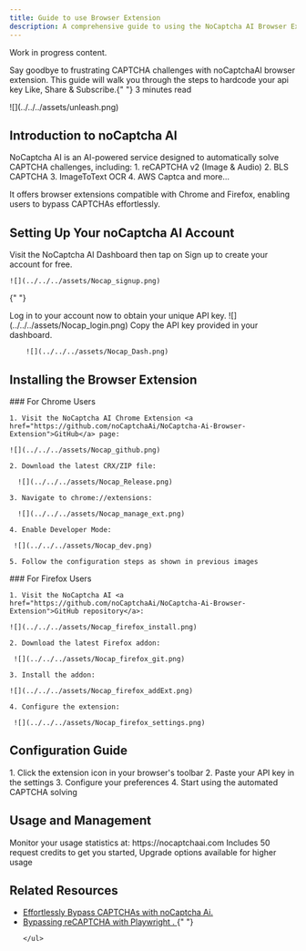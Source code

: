 ---
title: Guide to use Browser Extension
description: A comprehensive guide to using the NoCaptcha AI Browser Extension
---



<Aside type="caution">Work in progress content.</Aside>

<div class="hero-section">
  <p class="text-red-600 text-sm">
    Say goodbye to frustrating CAPTCHA challenges with noCaptchaAI browser
    extension. This guide will walk you through the steps to hardcode your api
    key Like, Share & Subscribe.{" "}
    <Badge text="note" variant="note">
      3 minutes read
    </Badge>
  </p>
  ![](../../../assets/unleash.png)
</div>

## Introduction to noCaptcha AI

<Card title="About the Service">
  NoCaptcha AI is an AI-powered service designed to automatically solve CAPTCHA challenges, including:

 <Steps>
  1.  reCAPTCHA v2 (Image & Audio)
  2.  BLS CAPTCHA 
  3.  ImageToText OCR
  4.  AWS Captca
</Steps>
  and more...

It offers browser extensions compatible with Chrome and Firefox, enabling users to bypass CAPTCHAs effortlessly.

</Card>

## Setting Up Your noCaptcha AI Account

<CardGrid stagger>
  <Card title="Step 1" icon="rocket">
    <Badge text="Account Creation" variant="success" />
    Visit the NoCaptcha AI Dashboard then tap on Sign up to create your account for free.

    ![](../../../assets/Nocap_signup.png)
  </Card>

{" "}

<Card title="Step 2" icon="setting">
  <Badge text="Login" variant="success" />
  Log in to your account now to obtain your unique API key. ![](../../../assets/Nocap_login.png)
</Card>

  <Card title="Step 3" icon="key">
    <Badge text="API Key" variant="success" />
    Copy the API key provided in your dashboard.
    
        ![](../../../assets/Nocap_Dash.png)
  </Card>
</CardGrid>

## Installing the Browser Extension

<Tabs>
  <TabItem label="Chrome Installation">
    ### For Chrome Users
 
    1. Visit the NoCaptcha AI Chrome Extension <a href="https://github.com/noCaptchaAi/NoCaptcha-Ai-Browser-Extension">GitHub</a> page:
     
    ![](../../../assets/Nocap_github.png)
    
    2. Download the latest CRX/ZIP file:
     
      ![](../../../assets/Nocap_Release.png)
    
    3. Navigate to chrome://extensions:
      
      ![](../../../assets/Nocap_manage_ext.png)
    
    4. Enable Developer Mode:
     
     ![](../../../assets/Nocap_dev.png)
    
    5. Follow the configuration steps as shown in previous images
  </TabItem>

  <TabItem label="Firefox Installation">
    ### For Firefox Users
    
    1. Visit the NoCaptcha AI <a href="https://github.com/noCaptchaAi/NoCaptcha-Ai-Browser-Extension">GitHub repository</a>:
    
    ![](../../../assets/Nocap_firefox_install.png)

    2. Download the latest Firefox addon:

     ![](../../../assets/Nocap_firefox_git.png)

    3. Install the addon:

    ![](../../../assets/Nocap_firefox_addExt.png)

    4. Configure the extension:

     ![](../../../assets/Nocap_firefox_settings.png)

  </TabItem>
</Tabs>

## Configuration Guide

<Card title="Extension Setup">
  <Steps>
  1.  Click the extension icon in your browser's toolbar 
  2.  Paste your API key in the settings 
  3.  Configure your preferences 
  4.  Start using the automated CAPTCHA solving
</Steps>
</Card>

## Usage and Management

<CardGrid>
  <Card title="Dashboard Access" icon="open-book">
    Monitor your usage statistics at:
    https://nocaptchaai.com
  </Card>

  <Card title="Free Credits" icon="star">
    Includes <span className="text-yellow-400">50 </span> request credits to get you started,
    Upgrade options available for higher usage
  </Card>
</CardGrid>

## Related Resources

  <Card title="Further Reading">
    <ul>
      <li style={{ listStyle: "disc", marginLeft: "1em" }}>
        <a href="https://substack.com/home/post/p-154869848?r=536fdg">
          Effortlessly Bypass CAPTCHAs with noCaptcha Ai.
        </a>
      </li>
      <li style={{ listStyle: "disc", marginLeft: "1em" }}>
        <a href="https://substack.com/home/post/p-154935538?r=536fdg">
          Bypassing reCAPTCHA with Playwright .
        </a>{" "}
      </li>
     
    </ul>
  </Card>
